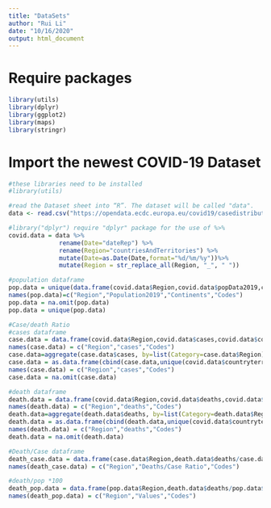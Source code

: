 ```yaml
---
title: "DataSets"
author: "Rui Li"
date: "10/16/2020"
output: html_document
---
```


# Require packages
```r
library(utils)
library(dplyr)
library(ggplot2)
library(maps)
library(stringr)
```

# Import the newest COVID-19 Dataset 
```r
#these libraries need to be installed
#library(utils)

#read the Dataset sheet into “R”. The dataset will be called "data".
data <- read.csv("https://opendata.ecdc.europa.eu/covid19/casedistribution/csv", na.strings = "", fileEncoding = "UTF-8-BOM")

#library("dplyr") require "dplyr" package for the use of %>%
covid.data = data %>%
              rename(Date="dateRep") %>%
              rename(Region="countriesAndTerritories") %>%
              mutate(Date=as.Date(Date,format="%d/%m/%y"))%>% 
              mutate(Region = str_replace_all(Region, "_", " "))

#population dataframe
pop.data = unique(data.frame(covid.data$Region,covid.data$popData2019,covid.data$continentExp,covid.data$countryterritoryCode))
names(pop.data)=c("Region","Population2019","Continents","Codes")
pop.data = na.omit(pop.data)
pop.data = unique(pop.data)

#Case/death Ratio
#cases dataframe
case.data = data.frame(covid.data$Region,covid.data$cases,covid.data$countryterritoryCode) 
names(case.data) = c("Region","cases","Codes") 
case.data=aggregate(case.data$cases, by=list(Category=case.data$Region), FUN=sum)
case.data = as.data.frame(cbind(case.data,unique(covid.data$countryterritoryCode)))
names(case.data) = c("Region","cases","Codes")
case.data = na.omit(case.data)

#death dataframe
death.data = data.frame(covid.data$Region,covid.data$deaths,covid.data$countryterritoryCode) 
names(death.data) = c("Region","deaths","Codes") 
death.data=aggregate(death.data$deaths, by=list(Category=death.data$Region), FUN=sum)
death.data = as.data.frame(cbind(death.data,unique(covid.data$countryterritoryCode)))
names(death.data) = c("Region","deaths","Codes")
death.data = na.omit(death.data)

#Death/Case dataframe
death_case.data = data.frame(case.data$Region,death.data$deaths/case.data$cases,case.data$Codes)
names(death_case.data) = c("Region","Deaths/Case Ratio","Codes")

#death/pop *100
death_pop.data = data.frame(pop.data$Region,death.data$deaths/pop.data$Population2019*100,pop.data$Codes)
names(death_pop.data) = c("Region","Values","Codes")
```
